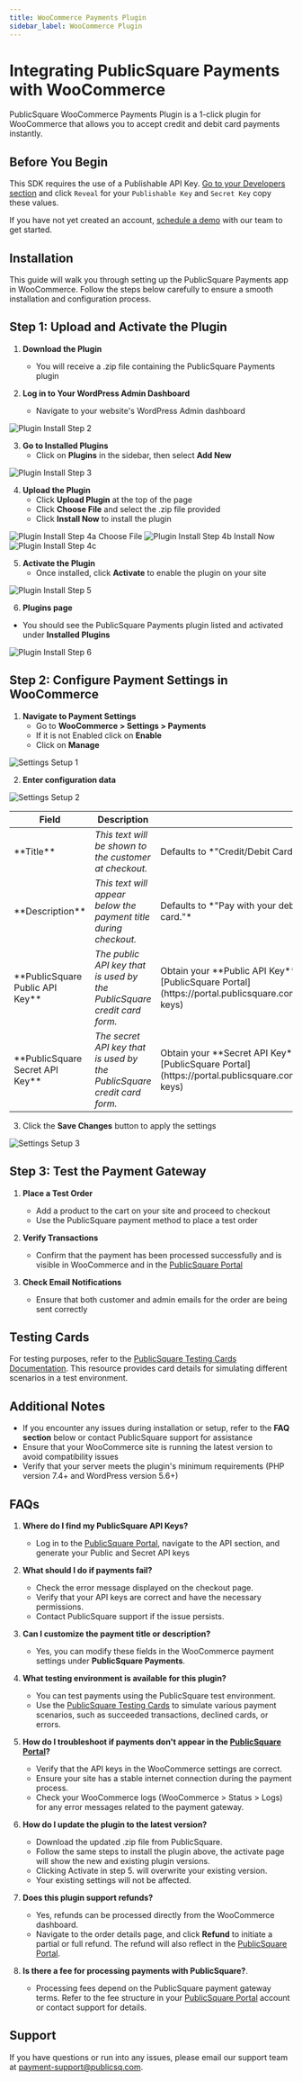 ```yaml
---
title: WooCommerce Payments Plugin
sidebar_label: WooCommerce Plugin
---
```




# Integrating PublicSquare Payments with WooCommerce

PublicSquare WooCommerce Payments Plugin is a 1-click plugin for WooCommerce that allows you to accept credit and debit card payments instantly.

## Before You Begin

This SDK requires the use of a Publishable API Key. [Go to your Developers section](https://portal.publicsquare.com/developers/api-keys) and click `Reveal` for your `Publishable Key` and `Secret Key` copy these values.

If you have not yet created an account, [schedule a demo](https://payments.publicsquare.com/#demo) with our team to get started.

## Installation

This guide will walk you through setting up the PublicSquare Payments app in WooCommerce. Follow the steps below carefully to ensure a smooth installation and configuration process.

## Step 1: Upload and Activate the Plugin

1. **Download the Plugin**
   - You will receive a .zip file containing the PublicSquare Payments plugin

2. **Log in to Your WordPress Admin Dashboard**
   - Navigate to your website's WordPress Admin dashboard

<Image img={PluginInstallStep2Image} alt="Plugin Install Step 2" />

3. **Go to Installed Plugins**
   - Click on **Plugins** in the sidebar, then select **Add New**

<Image img={PluginInstallStep3Image} alt="Plugin Install Step 3" />

4. **Upload the Plugin**
   - Click **Upload Plugin** at the top of the page
   - Click **Choose File** and select the .zip file provided
   - Click **Install Now** to install the plugin
<Image img={PluginInstallStep4aImage} alt="Plugin Install Step 4a" />
Choose File
<Image img={PluginInstallStep4bImage} alt="Plugin Install Step 4b" />
Install Now
<Image img={PluginInstallStep4cImage} alt="Plugin Install Step 4c" />

5. **Activate the Plugin**
   - Once installed, click **Activate** to enable the plugin on your site
<Image img={PluginInstallStep5Image} alt="Plugin Install Step 5" />

6. **Plugins page**
- You should see the PublicSquare Payments plugin listed and activated under **Installed Plugins**
<Image img={PluginInstallStep6Image} alt="Plugin Install Step 6" />

## Step 2: Configure Payment Settings in WooCommerce

1. **Navigate to Payment Settings**
   - Go to **WooCommerce > Settings > Payments**
   - If it is not Enabled click on **Enable**
   - Click on **Manage**

<Image img={SettingsSetupImage1} alt="Settings Setup 1" />

2. **Enter configuration data**

<Image img={SettingsSetupImage2} alt="Settings Setup 2" />

<table>
   <thead>
      <tr>
         <th>Field</th>
         <th>Description</th>
         <th></th>
      </tr>
   </thead>
   <tbody>
      <tr>
         <td>**Title**</td>
         <td><em>This text will be shown to the customer at checkout.</em></td>
         <td>Defaults to *"Credit/Debit Card"*</td>
      </tr>
      <tr>
         <td>**Description**</td>
         <td><em>This text will appear below the payment title during checkout.</em></td>
         <td>Defaults to *"Pay with your debit or credit card."*</td>
      </tr>
      <tr>
         <td>**PublicSquare Public API Key**</td>
         <td><em>The public API key that is used by the PublicSquare credit card form.</em></td>
         <td>Obtain your **Public API Key** from the [PublicSquare Portal](https://portal.publicsquare.com/developers/api-keys)</td>
      </tr>
      <tr>
         <td>**PublicSquare Secret API Key**</td>
         <td><em>The secret API key that is used by the PublicSquare credit card form.</em></td>
         <td>Obtain your **Secret API Key** from the [PublicSquare Portal](https://portal.publicsquare.com/developers/api-keys)</td>
      </tr>
   </tbody>
</table>

3. Click the **Save Changes** button to apply the settings
<Image img={SettingsSetupImage3} alt="Settings Setup 3" />

## Step 3: Test the Payment Gateway

1. **Place a Test Order**
   - Add a product to the cart on your site and proceed to checkout
   - Use the PublicSquare payment method to place a test order

2. **Verify Transactions**
   - Confirm that the payment has been processed successfully and is visible in WooCommerce and in the [PublicSquare Portal](https://portal.publicsquare.com)

3. **Check Email Notifications**
   - Ensure that both customer and admin emails for the order are being sent correctly

## Testing Cards

For testing purposes, refer to the [PublicSquare Testing Cards Documentation](https://developers.publicsquare.com/api/testing#cards). This resource provides card details for simulating different scenarios in a test environment.

## Additional Notes

- If you encounter any issues during installation or setup, refer to the **FAQ section** below or contact PublicSquare support for assistance
- Ensure that your WooCommerce site is running the latest version to avoid compatibility issues
- Verify that your server meets the plugin's minimum requirements (PHP version 7.4+ and WordPress version 5.6+)

## FAQs

1. **Where do I find my PublicSquare API Keys?**
   - Log in to the [PublicSquare Portal](https://portal.publicsquare.com), navigate to the API section, and generate your Public and Secret API keys

2. **What should I do if payments fail?**
   - Check the error message displayed on the checkout page.
   - Verify that your API keys are correct and have the necessary permissions.
   - Contact PublicSquare support if the issue persists.

3. **Can I customize the payment title or description?**
   - Yes, you can modify these fields in the WooCommerce payment settings under **PublicSquare Payments**.

4. **What testing environment is available for this plugin?**
   - You can test payments using the PublicSquare test environment.
   - Use the [PublicSquare Testing Cards](https://developers.publicsquare.com/api/testing#cards) to simulate various payment scenarios, such as succeeded transactions, declined cards, or errors.

5. **How do I troubleshoot if payments don't appear in the [PublicSquare Portal](https://portal.publicsquare.com)?**
   - Verify that the API keys in the WooCommerce settings are correct.
   - Ensure your site has a stable internet connection during the payment process.
   - Check your WooCommerce logs (WooCommerce > Status > Logs) for any error messages related to the payment gateway.

6. **How do I update the plugin to the latest version?**
   - Download the updated .zip file from PublicSquare.
   - Follow the same steps to install the plugin above, the activate page will show the new and existing plugin versions.
   - Clicking Activate in step 5. will overwrite your existing version.
   - Your existing settings will not be affected.

7. **Does this plugin support refunds?**
   - Yes, refunds can be processed directly from the WooCommerce dashboard.
   - Navigate to the order details page, and click **Refund** to initiate a partial or full refund. The refund will also reflect in the [PublicSquare Portal](https://portal.publicsquare.com/developers).

8. **Is there a fee for processing payments with PublicSquare?**.
      - Processing fees depend on the PublicSquare payment gateway terms. Refer to the fee structure in your [PublicSquare Portal](https://portal.publicsquare.com) account or contact support for details.

## Support

If you have questions or run into any issues, please email our support team at [payment-support@publicsq.com](mailto:payment-support@publicsq.com?subject=WooCommerce%20Payments%20Plugin%20Support).
